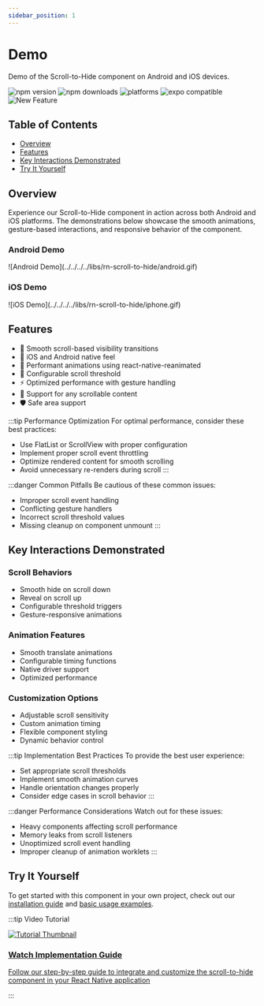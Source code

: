 ```yaml
---
sidebar_position: 1
---
```


# Demo
Demo of the Scroll-to-Hide component on Android and iOS devices.

<div style={{ display: 'flex', gap: '8px' }}>
  <img src="https://img.shields.io/npm/v/@masumdev%2Frn-scroll-to-hide" alt="npm version" />
  <img src="https://img.shields.io/npm/dt/@masumdev%2Frn-scroll-to-hide" alt="npm downloads" />
  <img src="https://img.shields.io/badge/platforms-android%20|%20ios-lightgrey.svg" alt="platforms" />
  <img src="https://img.shields.io/badge/Expo-compatible-9cf.svg" alt="expo compatible" />
  <img src="https://img.shields.io/badge/New-2025-brightgreen" alt="New Feature" />
</div>

## Table of Contents
- [Overview](#overview)
- [Features](#features)
- [Key Interactions Demonstrated](#key-interactions-demonstrated)
- [Try It Yourself](#try-it-yourself)

## Overview

Experience our Scroll-to-Hide component in action across both Android and iOS platforms. The demonstrations below showcase the smooth animations, gesture-based interactions, and responsive behavior of the component.

<div style={{ display: 'flex', justifyContent: 'space-around', marginBottom: '20px' }}>
  <div>
    <h3>Android Demo</h3>
    ![Android Demo](../../../../libs/rn-scroll-to-hide/android.gif)
  </div>
  <div>
    <h3>iOS Demo</h3>
    ![iOS Demo](../../../../libs/rn-scroll-to-hide/iphone.gif)
  </div>
</div>

## Features

- 🎨 Smooth scroll-based visibility transitions
- 📱 iOS and Android native feel
- 💫 Performant animations using react-native-reanimated
- 🔄 Configurable scroll threshold
- ⚡️ Optimized performance with gesture handling
- 🎯 Support for any scrollable content
- 🛡️ Safe area support

:::tip Performance Optimization
For optimal performance, consider these best practices:
- Use FlatList or ScrollView with proper configuration
- Implement proper scroll event throttling
- Optimize rendered content for smooth scrolling
- Avoid unnecessary re-renders during scroll
:::

:::danger Common Pitfalls
Be cautious of these common issues:
- Improper scroll event handling
- Conflicting gesture handlers
- Incorrect scroll threshold values
- Missing cleanup on component unmount
:::

## Key Interactions Demonstrated

### Scroll Behaviors
- Smooth hide on scroll down
- Reveal on scroll up
- Configurable threshold triggers
- Gesture-responsive animations

### Animation Features
- Smooth translate animations
- Configurable timing functions
- Native driver support
- Optimized performance

### Customization Options
- Adjustable scroll sensitivity
- Custom animation timing
- Flexible component styling
- Dynamic behavior control

:::tip Implementation Best Practices
To provide the best user experience:
- Set appropriate scroll thresholds
- Implement smooth animation curves
- Handle orientation changes properly
- Consider edge cases in scroll behavior
:::

:::danger Performance Considerations
Watch out for these issues:
- Heavy components affecting scroll performance
- Memory leaks from scroll listeners
- Unoptimized scroll event handling
- Improper cleanup of animation worklets
:::

## Try It Yourself
To get started with this component in your own project, check out our [installation guide](/docs/rn-scroll-to-hide/installation) and [basic usage examples](/docs/rn-scroll-to-hide/basic-usage).

:::tip Video Tutorial
<div style={{ display: 'flex', flexDirection: 'column', marginTop: '20px', marginBottom: '20px' }}>
  <a href="/docs/rn-scroll-to-hide/tutorial#video-tutorial" style={{ textDecoration: 'none' }}>
    <div style={{ textAlign: 'center', padding: '20px', border: '1px solid #e0e0e0', borderRadius: '8px', width: '100%', background: 'rgb(187, 196, 185)' }}>
      <img src="https://img.youtube.com/vi/udjs1sdXJTU/maxresdefault.jpg" alt="Tutorial Thumbnail" style={{ width: '100%', borderRadius: '4px', marginBottom: '15px' }} />
      <h3 style={{ margin: '0', color: 'rgb(38, 121, 67)' }}>Watch Implementation Guide</h3>
      <p style={{ margin: '10px 0 0', color: 'rgb(51, 54, 51)' }}>Follow our step-by-step guide to integrate and customize the scroll-to-hide component in your React Native application</p>
    </div>
  </a>
</div>
:::